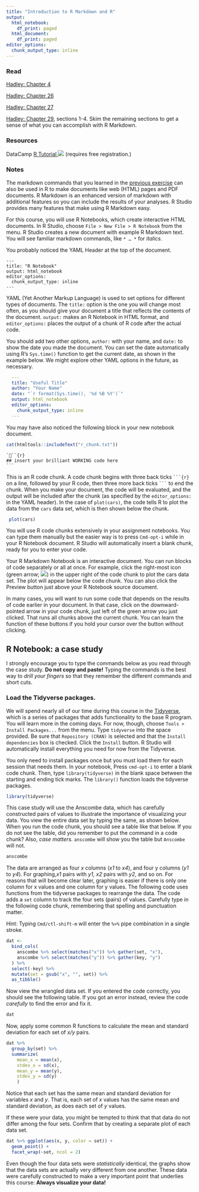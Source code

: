 ```yaml
---
title: "Introduction to R Markdown and R"
output:
  html_notebook:
    df_print: paged
  html_document:
    df_print: paged
editor_options:
  chunk_output_type: inline
---
```


### Read

[Hadley: Chapter 4](http://r4ds.had.co.nz/workflow-basics.html)

[Hadley: Chapter 26](http://r4ds.had.co.nz/communicate-intro.html)

[Hadley: Chapter 27](http://r4ds.had.co.nz/r-markdown.html)

[Hadley: Chapter 29](http://r4ds.had.co.nz/r-markdown-formats.html), sections 1-4. Skim the remaining sections to get a sense of what you can accomplish with R Markdown.

### Resources

DataCamp [R Tutorial ![](../img/external.png)](https://www.datacamp.com/courses/free-introduction-to-r) (requires free registration.)

### Notes

The markdown commands that you learned in the [previous exercise](week01a.md) can also be used in R to make documents like web (HTML) pages and PDF documents. R Markdown is an enhanced version of markdown with additional features so you can include the results of your analyses. R Studio provides many features that make using R Markdown easy.

For this course, you will use R Notebooks, which create interactive HTML documents. In R Studio, choose `File > New File > R Notebook` from the menu. R Studio creates a new document with example R Markdown text. You will see familiar markdown commands, like `* … *` for *italics.* 

You probably noticed the YAML Header at the top of the document. 

```{}
---
title: "R Notebook"
output: html_notebook
editor_options: 
  chunk_output_type: inline
---
```

YAML (Yet Another Markup Language) is used to set options for different types of documents. The `title:` option is the one you will change most often, as you should give your document a title that reflects the contents of the document. `output:` makes an R Notebook in HTML format, and  `editor_options:` places the output of a chunk of R code after the actual code. 

You should add two other options, `author:` with your name, and `date:` to show the date you made the document. You can set the date automatically using R's `Sys.time()` function to get the current date, as shown in the example below. We might explore other YAML options in the future, as necessary.
```yaml
  ---
  title: "Useful Title"
  author: "Your Name"
  date: "`r format(Sys.time(), '%d %B %Y')`"
  output: html_notebook
  editor_options: 
    chunk_output_type: inline
  ---
```


You may have also noticed the following block in your new notebook document.
```r
cat(htmltools::includeText("r_chunk.txt"))
```

    ```{r}
    ## insert your brilliant WORKING code here
    ```
    
This is an R code chunk. A code chunk begins with three back ticks ` ```{r} ` on a line, followed by your R code, then three more back ticks ` ``` ` to end the chunk. When you make your document, the code will be evaluated, and the output will be included after the chunk (as specified by the `editor_options:` in the YAML header). In the case of `plot(cars)`, the code tells R to plot the data from the `cars` data set, which is then shown below the chunk.


```r
 plot(cars)
```

You will use R code chunks extensively in your assignment notebooks.  You can type them manually but the easier way is to press `Cmd-opt-i` while in your R Notebook document. R Studio will automatically insert a blank chunk, ready for you to enter your code.

Your R Markdown Notebook is an interactive document. You can run blocks of code separately or all at once. For example, click the right-most icon (green arrow; ![](../img/run_chunk_arrow.png)) in the upper right of the code chunk to plot the cars data set. The plot will appear below the code chunk. You can also click the Preview button just above your R Notebook source document.

In many cases, you will want to run some code that depends on the results of code earlier in your document. In that case, click on the downward-pointed arrow in your code chunk, just left of the green arrow you just clicked. That runs all chunks above the current chunk. You can learn the function of these buttons if you hold your cursor over the button without clicking. 

## R Notebook: a case study

I strongly encourage you to type the commands below as you read through the case study. **Do not copy and paste!** Typing the commands is the best way to *drill your fingers* so that they remember the different commands and short cuts.


### Load the Tidyverse packages.

We will spend nearly all of our time during this course in the [Tidyverse](https://www.tidyverse.org), which is a series of packages that adds functionality to the base R program. You will learn more in the coming days. For now, though, choose `Tools > Install Packages...` from the menu. Type `tidyverse` into the space provided. Be sure that `Repository (CRAN)` is selected and that the `Install dependencies` box is checked. Click the `Install` button. R Studio will automatically install everything you need for now from the Tidyverse.

You only need to install packages once but you must load them for each session that needs them. In your notebook, Press `cmd-opt-i` to enter a blank code chunk. Then, type `library(tidyverse)` in the blank space between the starting and ending tick marks. The `library()` function loads the tidyverse packages.
```r
library(tidyverse)
```

This case study will use the Anscombe data, which has carefully constructed pairs of values to illustrate the importance of visualizing your data. You view the entire data set by typing the same, as shown below.  When you run the code chunk, you should see a table like that below. If you do not see the table, did you remember to put the command in a code chunk? Also, *case matters.* `anscombe` will show you the table but `Anscombe` will not.

```r
anscombe
```
The data are arranged as four *x* columns (*x1* to *x4*), and four y columns (*y1* to *y4*). For graphing,*x1* pairs with *y1*, *x2* pairs with *y2*, and so on. For reasons that will become clear later, graphing is easier if there is only one column for x values and one column for y values. The following code uses functions from the tidyverse packages to rearrange the data. The code adds a `set` column to track the four sets (pairs) of values. Carefully type in the following code chunk, remembering that spelling and punctuation matter. 

Hint: Typing `Cmd/ctl-shift-m` will enter the `%>%` pipe combination in a single stroke.
```r
dat <-
  bind_cols(
    anscombe %>% select(matches("x")) %>% gather(set, "x"),
    anscombe %>% select(matches("y")) %>% gather(key, "y")
  ) %>%
  select(-key) %>% 
  mutate(set = gsub("x", "", set)) %>%  
  as_tibble()
```

Now view the wrangled data set. If you entered the code correctly, you should see the following table. If you got an error instead, review the code *carefully* to find the error and fix it. 
```r
dat
```

Now, apply some common R functions to calculate the mean and standard deviation for each set of *x/y* pairs.
```r
dat %>%
  group_by(set) %>%
  summarize(
    mean_x = mean(x),
    stdev_x = sd(x), 
    mean_y = mean(y),
    stdev_y = sd(y)
    ) 
```
Notice that each set has the same mean and standard deviation for variables *x* and *y*. That is, each set of *x* values has the same mean and standard deviation, as does each set of *y* values. 

If these were your data, you might be tempted to think that that data do not differ among the four sets. Confirm that by creating a separate plot of each data set.
```r
dat %>% ggplot(aes(x, y, color = set)) + 
  geom_point() +
  facet_wrap(~set, ncol = 2)
```
Even though the four data sets were *statistically* identical, the graphs show that the data sets are actually very different from one another. These data were carefully constructed to make a very important point that underlies this course: **Always visualize your data!**
